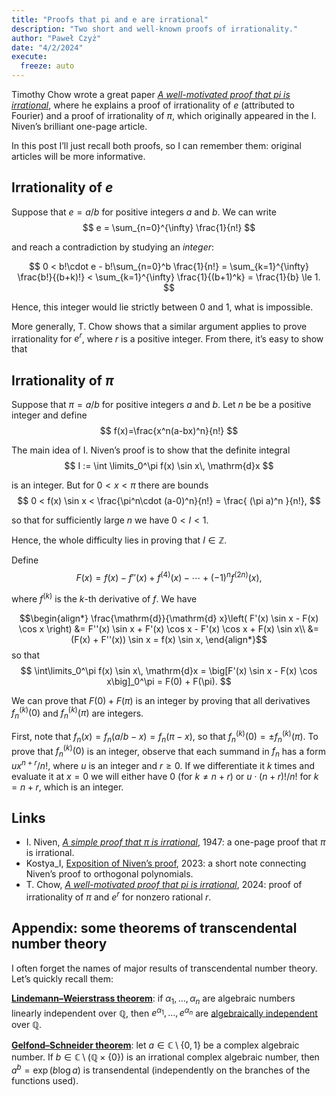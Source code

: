 ```yaml
---
title: "Proofs that pi and e are irrational"
description: "Two short and well-known proofs of irrationality."
author: "Paweł Czyż"
date: "4/2/2024"
execute:
  freeze: auto
---
```


Timothy Chow wrote a great paper [*A well-motivated proof that pi is irrational*](https://arxiv.org/abs/2403.20140), where he explains a proof of irrationality of $e$ (attributed to Fourier) and a proof of irrationality of $\pi$, which originally appeared in the I. Niven's brilliant one-page article.

In this post I'll just recall both proofs, so I can remember them: original articles will be more informative.

## Irrationality of $e$

Suppose that $e=a/b$ for positive integers $a$ and $b$. We can write
$$
e = \sum_{n=0}^{\infty} \frac{1}{n!}
$$

and reach a contradiction by studying an *integer*:

$$
0 < b!\cdot e - b!\sum_{n=0}^b \frac{1}{n!} = \sum_{k=1}^{\infty} \frac{b!}{(b+k)!} < \sum_{k=1}^{\infty} \frac{1}{(b+1)^k} = \frac{1}{b} \le 1.
$$

Hence, this integer would lie strictly between $0$ and $1$, what is impossible.

More generally, T. Chow shows that a similar argument applies to prove irrationality for $e^r$, where $r$ is a positive integer. From there, it's easy to show that 

## Irrationality of $\pi$

Suppose that $\pi=a/b$ for positive integers $a$ and $b$. Let $n$ be be a positive integer and define
$$
f(x)=\frac{x^n(a-bx)^n}{n!}
$$

The main idea of I. Niven's proof is to show that the definite integral
$$
I := \int \limits_0^\pi f(x) \sin x\, \mathrm{d}x
$$

is an integer. But for $0 < x < \pi$ there are bounds
$$
0 < f(x) \sin x < \frac{\pi^n\cdot (a-0)^n}{n!} = \frac{ (\pi a)^n }{n!},
$$

so that for sufficiently large $n$ we have $0 < I < 1$. 

Hence, the whole difficulty lies in proving that $I \in \mathbb Z$.

Define
$$
F(x) = f(x) - f''(x) + f^{(4)}(x) - \cdots + (-1)^n f^{(2n)}(x),
$$

where $f^{(k)}$ is the $k$-th derivative of $f$.
We have

$$\begin{align*}
\frac{\mathrm{d}}{\mathrm{d} x}\left( F'(x) \sin x - F(x) \cos x \right) &= F''(x) \sin x + F'(x) \cos x - F'(x) \cos x + F(x) \sin x\\
&= (F(x) + F''(x)) \sin x = f(x) \sin x,
\end{align*}$$
so that
$$
\int\limits_0^\pi f(x) \sin x\, \mathrm{d}x = \big[F'(x) \sin x - F(x) \cos x\big]_0^\pi = F(0) + F(\pi).
$$

We can prove that $F(0) + F(\pi)$ is an integer by proving that all derivatives $f^{(k)}_n(0)$ and $f^{(k)}_n(\pi)$ are integers. 

First, note that $f_n(x) = f_n(a/b - x) = f_n(\pi - x)$, so that $f^{(k)}_n(0) = \pm f^{(k)}_n(\pi)$.
To prove that $f^{(k)}_n(0)$ is an integer, observe that each summand in $f_n$ has a form $u x^{n+r} / n!$, where $u$ is an integer and $r \ge 0$. If we differentiate it $k$ times and evaluate it at $x=0$ we will either have $0$ (for $k \neq n+r$) or $u \cdot (n+r)! / n!$ for $k=n+r$, which is an integer.

## Links

- I. Niven, [*A simple proof that $\pi$ is irrational*](https://projecteuclid.org/journals/bulletin-of-the-american-mathematical-society-new-series/volume-53/issue-6/A-simple-proof-that-pi-is-irrational/bams/1183510788.full), 1947: a one-page proof that $\pi$ is irrational.
- Kostya_I, [Exposition of Niven's proof](https://mathoverflow.net/questions/444082/to-prove-irrationality-why-integrate/444167#444167), 2023: a short note connecting Niven's proof to orthogonal polynomials.
- T. Chow, [*A well-motivated proof that pi is irrational*](https://arxiv.org/abs/2403.20140), 2024: proof of irrationality of $\pi$ and $e^r$ for nonzero rational $r$.

## Appendix: some theorems of transcendental number theory

I often forget the names of major results of transcendental number theory. Let's quickly recall them:

**[Lindemann–Weierstrass theorem](https://en.wikipedia.org/wiki/Lindemann%E2%80%93Weierstrass_theorem)**: if $\alpha_1, \dotsc, \alpha_n$ are algebraic numbers linearly independent over $\mathbb Q$, then $e^{\alpha_1}, \dotsc, e^{\alpha_n}$ are [algebraically independent](https://en.wikipedia.org/wiki/Algebraic_independence) over $\mathbb Q$.

**[Gelfond–Schneider theorem](https://en.wikipedia.org/wiki/Gelfond%E2%80%93Schneider_theorem)**: let $a \in \mathbb C\setminus \{0, 1\}$ be a complex algebraic number. If $b \in \mathbb C\setminus (\mathbb Q\times \{0\})$ is an irrational complex algebraic number, then $a^b = \exp(b\log a)$ is transendental (independently on the branches of the functions used).